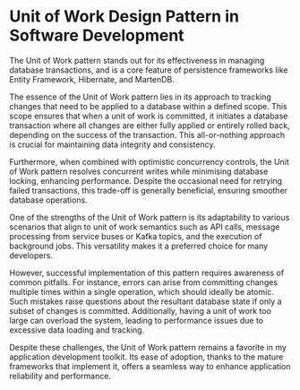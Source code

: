 # Unit of Work Design Pattern in Software Development

The Unit of Work pattern stands out for its effectiveness in managing database transactions, and is a core feature of persistence frameworks like Entity Framework, Hibernate, and MartenDB.

The essence of the Unit of Work pattern lies in its approach to tracking changes that need to be applied to a database within a defined scope. This scope ensures that when a unit of work is committed, it initiates a database transaction where all changes are either fully applied or entirely rolled back, depending on the success of the transaction. This all-or-nothing approach is crucial for maintaining data integrity and consistency.

Furthermore, when combined with optimistic concurrency controls, the Unit of Work pattern resolves concurrent writes while minimising database locking, enhancing performance. Despite the occasional need for retrying failed transactions, this trade-off is generally beneficial, ensuring smoother database operations.

One of the strengths of the Unit of Work pattern is its adaptability to various scenarios that align to unit of work semantics such as API calls, message processing from service buses or Kafka topics, and the execution of background jobs. This versatility makes it a preferred choice for many developers.

However, successful implementation of this pattern requires awareness of common pitfalls. For instance, errors can arise from committing changes multiple times within a single operation, which should ideally be atomic. Such mistakes raise questions about the resultant database state if only a subset of changes is committed. Additionally, having a unit of work too large can overload the system, leading to performance issues due to excessive data loading and tracking.

Despite these challenges, the Unit of Work pattern remains a favorite in my application development toolkit. Its ease of adoption, thanks to the mature frameworks that implement it, offers a seamless way to enhance application reliability and performance.


